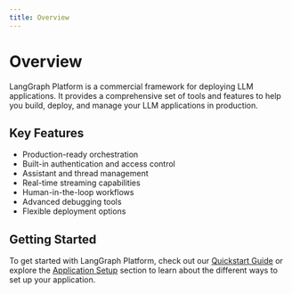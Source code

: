 ```yaml
---
title: Overview
---
```


# Overview

LangGraph Platform is a commercial framework for deploying LLM applications. It provides a comprehensive set of tools and features to help you build, deploy, and manage your LLM applications in production.

## Key Features

- Production-ready orchestration
- Built-in authentication and access control
- Assistant and thread management
- Real-time streaming capabilities
- Human-in-the-loop workflows
- Advanced debugging tools
- Flexible deployment options

## Getting Started

To get started with LangGraph Platform, check out our [Quickstart Guide](/langgraph-platform/quickstart) or explore the [Application Setup](/langgraph-platform/app-setup/requirements-txt) section to learn about the different ways to set up your application. 